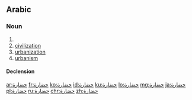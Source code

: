 ==Arabic==

===Noun===
{{ar-noun|حَضَارَة|f}}

# {{ar-verbal noun of|حَضَرَ|form=I}}
# [[civilization]]
# [[urbanization]]
# [[urbanism]]

====Declension====
{{ar-decl-noun|حَضَارَة}}

[[ar:حضارة]]
[[fr:حضارة]]
[[ko:حضارة]]
[[id:حضارة]]
[[ku:حضارة]]
[[lo:حضارة]]
[[mg:حضارة]]
[[ja:حضارة]]
[[pl:حضارة]]
[[ru:حضارة]]
[[chr:حضارة]]
[[zh:حضارة]]